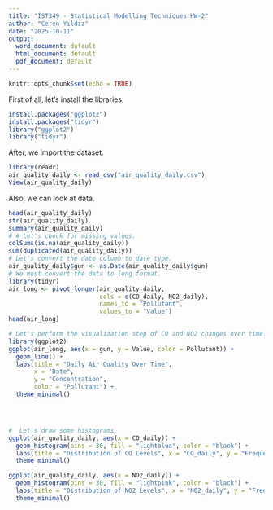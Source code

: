 ```yaml
---
title: "İST349 - Statistical Modelling Techniques HW-2"
author: "Ceren Yıldız"
date: "2025-10-11"
output:
  word_document: default
  html_document: default
  pdf_document: default
---
```


```r
knitr::opts_chunk$set(echo = TRUE)
```

First of all, let's install the libraries.
```r
install.packages("ggplot2")
install.packages("tidyr")
library("ggplot2")
library("tidyr")
```
 After, we import the dataset.
```r
library(readr)
air_quality_daily <- read_csv("air_quality_daily.csv")
View(air_quality_daily)
```
 Also, we can look at data.
```r
head(air_quality_daily)
str(air_quality_daily)
summary(air_quality_daily)
# # Let's check for missing values.
colSums(is.na(air_quality_daily))
sum(duplicated(air_quality_daily))
# Let's convert the date column to date type.
air_quality_daily$gun <- as.Date(air_quality_daily$gun)
# We must convert the data to long format.
library(tidyr)
air_long <- pivot_longer(air_quality_daily,
                         cols = c(CO_daily, NO2_daily),
                         names_to = "Pollutant",
                         values_to = "Value")
head(air_long)

# Let's perform the visualization step of CO and NO2 changes over time.
library(ggplot2)
ggplot(air_long, aes(x = gun, y = Value, color = Pollutant)) +
  geom_line() +
  labs(title = "Daily Air Quality Over Time",
       x = "Date",
       y = "Concentration",
       color = "Pollutant") +
  theme_minimal()




#  Let's draw some histograms.
ggplot(air_quality_daily, aes(x = CO_daily)) +
  geom_histogram(bins = 30, fill = "lightblue", color = "black") +
  labs(title = "Distribution of CO Levels", x = "CO_daily", y = "Frequency") +
  theme_minimal()

ggplot(air_quality_daily, aes(x = NO2_daily)) +
  geom_histogram(bins = 30, fill = "lightpink", color = "black") +
  labs(title = "Distribution of NO2 Levels", x = "NO2_daily", y = "Frequency") +
  theme_minimal()





```
 
 
 